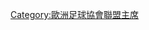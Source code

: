 {{Navbox
|name       = UEFA presidents
|title      = [[歐洲足球協會聯盟#歷任主席|歐洲足球協會聯盟主席]]
|bodyclass  = hlist

|group1 = 
|list1 = 
* {{le|埃贝·施瓦茨|Ebbe Schwartz}} {{small|(1954–1962)}}
* {{le|古斯塔夫·维德克尔|Gustav Wiederkehr}} {{small|(1962–1972)}}
* {{le|尚多尔·巴尔奇|Sándor Barcs}} {{small|(1972–1973, 代理)}}
* {{le|阿特米奥·弗兰基|Artemio Franchi}} {{small|(1973–1983)}}
* {{le|雅克·乔治|Jacques Georges}} {{small|(1983–1990)}}
* {{le|雷纳特·约翰森|Lennart Johansson}} {{small|(1990–2007)}}
* [[米歇尔·普拉蒂尼]] {{small|(2007–2015)}}
* [[安祖·馬利亞·韋拿]] {{small|(2015–2016, 代理)}}
* [[亚历山大·切费林]] {{small|(2016–目前)}}

|below = 
* [[国际足球联合会主席列表|國際足球聯合會主席]]
** [[List of Presidents of AFC|AFC]]
** [[List of Presidents of CAF|CAF]]
** [[List of Presidents of CONCACAF|CONCACAF]]
** [[List of Presidents of CONMEBOL|CONMEBOL]]
** [[List of Presidents of OFC|OFC]] 

}}<noinclude>
[[Category:歐洲足球協會聯盟主席]]
</noinclude>